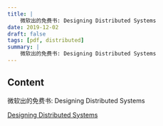 ```yaml
---
title: |
    微软出的免费书: Designing Distributed Systems
date: 2019-12-02
draft: false
tags: [pdf, distributed]
summary: |
    微软出的免费书: Designing Distributed Systems
---
```


## Content

微软出的免费书: Designing Distributed Systems

[Designing Distributed Systems](/static/gotoshare/Designing_Distributed_Systems.pdf)
